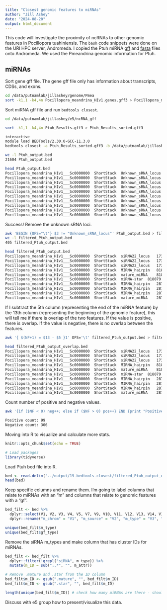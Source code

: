```yaml
---
title: "Closest genomic features to miRNAs"
author: "Jill Ashey"
date: "2024-08-20"
output: html_document
---
```


This code will investigate the proximity of ncRNAs to other genomic features in Pocillopora tuahiniensis. The `bash` code snippets were done on the URI HPC server, Andromeda. I copied the Ptuh miRNA [gff](https://github.com/urol-e5/deep-dive/blob/main/F-Pmea/output/13.2.1-Pmea-sRNAseq-ShortStack-31bp-fastp-merged-cnidarian_miRBase/ShortStack_out/Results.gff3) and [fasta](https://github.com/urol-e5/deep-dive/blob/main/F-Pmea/output/13.2.1-Pmea-sRNAseq-ShortStack-31bp-fastp-merged-cnidarian_miRBase/ShortStack_out/mir.fasta) files onto Andromeda. We used the Pmeandrina genomic information for Ptuh. 

## miRNAs

Sort gene gff file. The gene gff file only has information about transcripts, CDSs, and exons. 
```bash
cd /data/putnamlab/jillashey/genome/Pmea
sort -k1,1 -k4,4n Pocillopora_meandrina_HIv1.genes.gff3 > Pocillopora_meandrina_HIv1.genes_sorted.gff3
```

Sort miRNA gff file and run `bedtools closest`.
```bash
cd /data/putnamlab/jillashey/e5/ncRNA_gff

sort -k1,1 -k4,4n Ptuh_Results.gff3 > Ptuh_Results_sorted.gff3

interactive 
module load BEDTools/2.30.0-GCC-11.3.0
bedtools closest -a Ptuh_Results_sorted.gff3 -b /data/putnamlab/jillashey/genome/Pmea/Pocillopora_meandrina_HIv1.genes_sorted.gff3 > Ptuh_output.bed

wc -l Ptuh_output.bed 
21604 Ptuh_output.bed

head Ptuh_output.bed 
Pocillopora_meandrina_HIv1___Sc0000000	ShortStack	Unknown_sRNA_locus	9092	9521	10813	+	.	ID=Cluster_1;DicerCall=N;MIRNA=N	Pocillopora_meandrina_HIv1___Sc0000000	AUGUSTUS	CDS	10771	11117	.	+	0	Parent=Pocillopora_meandrina_HIv1___RNAseq.g20902.t1
Pocillopora_meandrina_HIv1___Sc0000000	ShortStack	Unknown_sRNA_locus	9092	9521	10813	+	.	ID=Cluster_1;DicerCall=N;MIRNA=N	Pocillopora_meandrina_HIv1___Sc0000000	AUGUSTUS	exon	10771	11117	.	+	0	Parent=Pocillopora_meandrina_HIv1___RNAseq.g20902.t1
Pocillopora_meandrina_HIv1___Sc0000000	ShortStack	Unknown_sRNA_locus	9092	9521	10813	+	.	ID=Cluster_1;DicerCall=N;MIRNA=N	Pocillopora_meandrina_HIv1___Sc0000000	AUGUSTUS	transcript	10771	23652	.	+	.	ID=Pocillopora_meandrina_HIv1___RNAseq.g20902.t1
Pocillopora_meandrina_HIv1___Sc0000000	ShortStack	Unknown_sRNA_locus	53578	53997	287	+	.	ID=Cluster_2;DicerCall=N;MIRNA=N	Pocillopora_meandrina_HIv1___Sc0000000	AUGUSTUS	transcript	52050	53624	.	-	.	ID=Pocillopora_meandrina_HIv1___RNAseq.g20906.t1
Pocillopora_meandrina_HIv1___Sc0000000	ShortStack	Unknown_sRNA_locus	53578	53997	287	+	.	ID=Cluster_2;DicerCall=N;MIRNA=N	Pocillopora_meandrina_HIv1___Sc0000000	AUGUSTUS	CDS	53573	53624	.	-	0	Parent=Pocillopora_meandrina_HIv1___RNAseq.g20906.t1
Pocillopora_meandrina_HIv1___Sc0000000	ShortStack	Unknown_sRNA_locus	53578	53997	287	+	.	ID=Cluster_2;DicerCall=N;MIRNA=N	Pocillopora_meandrina_HIv1___Sc0000000	AUGUSTUS	exon	53573	53624	.	-	0	Parent=Pocillopora_meandrina_HIv1___RNAseq.g20906.t1
Pocillopora_meandrina_HIv1___Sc0000000	ShortStack	Unknown_sRNA_locus	150243	150718	2549	-	.	ID=Cluster_3;DicerCall=N;MIRNA=N	Pocillopora_meandrina_HIv1___Sc0000000	AUGUSTUS	transcript	143552	155669	.	-	.	ID=Pocillopora_meandrina_HIv1___RNAseq.g20914.t1
Pocillopora_meandrina_HIv1___Sc0000000	ShortStack	Unknown_sRNA_locus	150243	150718	2549	-	.	ID=Cluster_3;DicerCall=N;MIRNA=N	Pocillopora_meandrina_HIv1___Sc0000000	AUGUSTUS	CDS	150290	150371	.	-	1	Parent=Pocillopora_meandrina_HIv1___RNAseq.g20914.t1
Pocillopora_meandrina_HIv1___Sc0000000	ShortStack	Unknown_sRNA_locus	150243	150718	2549	-	.	ID=Cluster_3;DicerCall=N;MIRNA=N	Pocillopora_meandrina_HIv1___Sc0000000	AUGUSTUS	exon	150290	150371	.	-	1	Parent=Pocillopora_meandrina_HIv1___RNAseq.g20914.t1
Pocillopora_meandrina_HIv1___Sc0000000	ShortStack	Unknown_sRNA_locus	150243	150718	2549	-	.	ID=Cluster_3;DicerCall=N;MIRNA=N	Pocillopora_meandrina_HIv1___Sc0000000	AUGUSTUS	CDS	150573	150661	.	-	0	Parent=Pocillopora_meandrina_HIv1___RNAseq.g20914.t1
```

Success! Remove the unknown sRNA loci. 
```bash
awk 'BEGIN {OFS="\t"} $3 != "Unknown_sRNA_locus"' Ptuh_output.bed > filtered_Ptuh_output.bed
wc -l filtered_Ptuh_output.bed 
405 filtered_Ptuh_output.bed

head filtered_Ptuh_output.bed
Pocillopora_meandrina_HIv1___Sc0000000	ShortStack	siRNA22_locus	173728	174150	1257	+	.	ID=Cluster_4;DicerCall=22;MIRNA=N	Pocillopora_meandrina_HIv1___Sc0000000	AUGUSTUS	CDS	174509	175333	.	-	0	Parent=Pocillopora_meandrina_HIv1___RNAseq.g20918.t1
Pocillopora_meandrina_HIv1___Sc0000000	ShortStack	siRNA22_locus	173728	174150	1257	+	.	ID=Cluster_4;DicerCall=22;MIRNA=N	Pocillopora_meandrina_HIv1___Sc0000000	AUGUSTUS	exon	174509	175333	.	-	0	Parent=Pocillopora_meandrina_HIv1___RNAseq.g20918.t1
Pocillopora_meandrina_HIv1___Sc0000000	ShortStack	siRNA22_locus	173728	174150	1257	+	.	ID=Cluster_4;DicerCall=22;MIRNA=N	Pocillopora_meandrina_HIv1___Sc0000000	AUGUSTUS	transcript	174509	176444	.	-	.	ID=Pocillopora_meandrina_HIv1___RNAseq.g20918.t1
Pocillopora_meandrina_HIv1___Sc0000000	ShortStack	MIRNA_hairpin	818027	818120	12096	+	.	ID=Cluster_19;DicerCall=23;MIRNA=Y	Pocillopora_meandrina_HIv1___Sc0000000	AUGUSTUS	transcript	816355	820160	.	+	.	ID=Pocillopora_meandrina_HIv1___RNAseq.g21001.t1
Pocillopora_meandrina_HIv1___Sc0000000	ShortStack	mature_miRNA	818049	818070	3240	+	.	ID=Cluster_19.mature;Parent=Cluster_19	Pocillopora_meandrina_HIv1___Sc0000000	AUGUSTUS	transcript	816355	820160	.	+	.	ID=Pocillopora_meandrina_HIv1___RNAseq.g21001.t1
Pocillopora_meandrina_HIv1___Sc0000000	ShortStack	miRNA-star	818079	818100	9	+	.	ID=Cluster_19.star;Parent=Cluster_19	Pocillopora_meandrina_HIv1___Sc0000000	AUGUSTUS	transcript	816355	820160	.	+	.	ID=Pocillopora_meandrina_HIv1___RNAseq.g21001.t1
Pocillopora_meandrina_HIv1___Sc0000000	ShortStack	MIRNA_hairpin	2872019	2872110	177	+	.	ID=Cluster_34;DicerCall=21;MIRNA=Y	Pocillopora_meandrina_HIv1___Sc0000000	AUGUSTUS	transcript	2868586	2871318	.	+	.	ID=Pocillopora_meandrina_HIv1___TS.g25957.t1
Pocillopora_meandrina_HIv1___Sc0000000	ShortStack	MIRNA_hairpin	2872019	2872110	177	+	.	ID=Cluster_34;DicerCall=21;MIRNA=Y	Pocillopora_meandrina_HIv1___Sc0000000	AUGUSTUS	CDS	2870522	2871318	.	+	2	Parent=Pocillopora_meandrina_HIv1___TS.g25957.t1
Pocillopora_meandrina_HIv1___Sc0000000	ShortStack	MIRNA_hairpin	2872019	2872110	177	+	.	ID=Cluster_34;DicerCall=21;MIRNA=Y	Pocillopora_meandrina_HIv1___Sc0000000	AUGUSTUS	exon	2870522	2871318	.	+	2	Parent=Pocillopora_meandrina_HIv1___TS.g25957.t1
Pocillopora_meandrina_HIv1___Sc0000000	ShortStack	mature_miRNA	2872041	2872061	110	+	.	ID=Cluster_34.mature;Parent=Cluster_34	Pocillopora_meandrina_HIv1___Sc0000000	AUGUSTUS	transcript	2868586	2871318	.	+	.	ID=Pocillopora_meandrina_HIv1___TS.g25957.t1
```

If I subtract the 5th column (representing the end of the miRNA feature) by the 13th column (representing the beginning of the genomic feature), this will tell me if there is overlap of the two features. If the value is positive, there is overlap. If the value is negative, there is no overlap between the features. 
```bash
awk '{ $(NF+1) = $13 - $5 }1' OFS='\t' filtered_Ptuh_output.bed > filtered_Ptuh_output_overlap.bed

head filtered_Ptuh_output_overlap.bed
Pocillopora_meandrina_HIv1___Sc0000000	ShortStack	siRNA22_locus	173728	174150	1257	+	.	ID=Cluster_4;DicerCall=22;MIRNA=Pocillopora_meandrina_HIv1___Sc0000000	AUGUSTUS	CDS	174509	175333	.	-	0	Parent=Pocillopora_meandrina_HIv1___RNAseq.g20918.t1	359
Pocillopora_meandrina_HIv1___Sc0000000	ShortStack	siRNA22_locus	173728	174150	1257	+	.	ID=Cluster_4;DicerCall=22;MIRNA=Pocillopora_meandrina_HIv1___Sc0000000	AUGUSTUS	exon	174509	175333	.	-	0	Parent=Pocillopora_meandrina_HIv1___RNAseq.g20918.t1	359
Pocillopora_meandrina_HIv1___Sc0000000	ShortStack	siRNA22_locus	173728	174150	1257	+	.	ID=Cluster_4;DicerCall=22;MIRNA=Pocillopora_meandrina_HIv1___Sc0000000	AUGUSTUS	transcript	174509	176444	.	-	.	ID=Pocillopora_meandrina_HIv1___RNAseq.g20918.t1	359
Pocillopora_meandrina_HIv1___Sc0000000	ShortStack	MIRNA_hairpin	818027	818120	12096	+	.	ID=Cluster_19;DicerCall=23;MIRNA=Y	Pocillopora_meandrina_HIv1___Sc0000000	AUGUSTUS	transcript	816355	820160	.	+	.	ID=Pocillopora_meandrina_HIv1___RNAseq.g21001.t1	-1765
Pocillopora_meandrina_HIv1___Sc0000000	ShortStack	mature_miRNA	818049	818070	3240	+	.	ID=Cluster_19.mature;Parent=Cluster_19	Pocillopora_meandrina_HIv1___Sc0000000	AUGUSTUS	transcript	816355	820160	.	+	.	ID=Pocillopora_meandrina_HIv1___RNAseq.g21001.t1	-1715
Pocillopora_meandrina_HIv1___Sc0000000	ShortStack	miRNA-star	818079	818100	9	+	.	ID=Cluster_19.star;Parent=Cluster_19	Pocillopora_meandrina_HIv1___Sc0000000	AUGUSTUS	transcript	816355	820160	.	+	.	ID=Pocillopora_meandrina_HIv1___RNAseq.g21001.t1	-1745
Pocillopora_meandrina_HIv1___Sc0000000	ShortStack	MIRNA_hairpin	2872019	2872110	177	+	.	ID=Cluster_34;DicerCall=21;MIRNA=Y	Pocillopora_meandrina_HIv1___Sc0000000	AUGUSTUS	transcript	2868586	2871318	.	+	.	ID=Pocillopora_meandrina_HIv1___TS.g25957.t1	-3524
Pocillopora_meandrina_HIv1___Sc0000000	ShortStack	MIRNA_hairpin	2872019	2872110	177	+	.	ID=Cluster_34;DicerCall=21;MIRNA=Y	Pocillopora_meandrina_HIv1___Sc0000000	AUGUSTUS	CDS	2870522	2871318	.	+	2	Parent=Pocillopora_meandrina_HIv1___TS.g25957.t1	-1588
Pocillopora_meandrina_HIv1___Sc0000000	ShortStack	MIRNA_hairpin	2872019	2872110	177	+	.	ID=Cluster_34;DicerCall=21;MIRNA=Y	Pocillopora_meandrina_HIv1___Sc0000000	AUGUSTUS	exon	2870522	2871318	.	+	2	Parent=Pocillopora_meandrina_HIv1___TS.g25957.t1	-1588
Pocillopora_meandrina_HIv1___Sc0000000	ShortStack	mature_miRNA	2872041	2872061	110	+	.	ID=Cluster_34.mature;Parent=Cluster_34	Pocillopora_meandrina_HIv1___Sc0000000	AUGUSTUS	transcript	2868586	2871318	.	+	.	ID=Pocillopora_meandrina_HIv1___TS.g25957.t1	-3475
```

Count number of positive and negative values.
```bash
awk '{if ($NF < 0) neg++; else if ($NF > 0) pos++} END {print "Positive count:", pos; print "Negative count:", neg}' filtered_Ptuh_output_overlap.bed

Positive count: 99
Negative count: 306
```

Moving into R to visualize and calculate more stats.

```r
knitr::opts_chunk$set(echo = TRUE)

# Load packages
library(tidyverse)
```

Load Ptuh bed file into R. 
```r
bed <- read.delim("../output/19-bedtools-closest/filtered_Ptuh_output_overlap.bed", header = F)
head(bed)
```

Keep specific columns and rename them. I'm going to label columns that relate to miRNAs with an "m" and columns that relate to genomic features with a "gf".
```r
bed_filt <- bed %>%
  dplyr::select(V1, V2, V3, V4, V5, V7, V9, V10, V11, V12, V13, V14, V16, V18, V19) %>%
  dplyr::rename("m_chrom" = "V1", "m_source" = "V2", "m_type" = "V3", "m_start" = "V4", "m_end" = "V5", "m_strand" = "V7", "m_attr" = "V9", "gf_chrom" = "V10", "gf_source" = "V11", "gf_type" = "V12", "gf_start" = "V13", "gf_end" = "V14", "gf_strand" = "V16", "gf_attr" = "V18", "overlap" = "V19")

unique(bed_filt$m_type)
unique(bed_filt$gf_type)
```

Remove the siRNA m_types and make column that has cluster IDs for miRNAs. 
```r
bed_filt <- bed_filt %>%
  dplyr::filter(!grepl("siRNA", m_type)) %>%
  mutate(m_ID = sub(";.*", "", m_attr))

# Remove .mature and .star from the ID column 
bed_filt$m_ID <- gsub(".mature", "", bed_filt$m_ID)
bed_filt$m_ID <- gsub(".star", "", bed_filt$m_ID)

length(unique(bed_filt$m_ID)) # check how many miRNAs are there - should be 37 for Ptuh
```

Discuss with e5 group how to present/visualize this data. 







